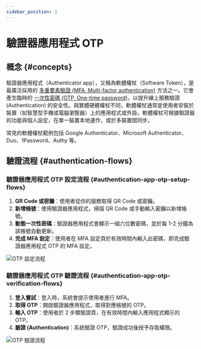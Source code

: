 ```yaml
---
sidebar_position: 3
---
```


# 驗證器應用程式 OTP

## 概念 \{#concepts}

驗證器應用程式（Authenticator app），又稱為軟體權杖（Software Token），是最廣泛採用的 [多重要素驗證 (MFA, Multi-factor authentication)](https://auth.wiki/mfa) 方法之一。它會產生臨時的 [一次性密碼 (OTP, One-time password)](https://auth.wiki/otp)，以提升線上服務驗證 (Authentication) 的安全性。與實體硬體權杖不同，軟體權杖通常是使用者安裝於裝置（如智慧型手機或電腦瀏覽器）上的應用程式或外掛。軟體權杖可根據驗證器的功能與個人設定，在單一裝置本地運作，或於多裝置間同步。

常見的軟體權杖範例包括 Google Authenticator、Microsoft Authenticator、Duo、1Password、Authy 等。

## 驗證流程 \{#authentication-flows}

### 驗證器應用程式 OTP 設定流程 \{#authentication-app-otp-setup-flows}

1. **QR Code 或密鑰**：使用者從你的服務取得 QR Code 或密鑰。
2. **新增帳號**：使用驗證器應用程式，掃描 QR Code 或手動輸入密鑰以新增帳號。
3. **動態一次性密碼**：驗證器應用程式會顯示一組六位數密碼，並於每 1-2 分鐘為該帳號自動更新。
4. **完成 MFA 設定**：使用者在 MFA 設定頁於有效時間內輸入此密碼，即完成驗證器應用程式 OTP 的 MFA 設定。

<img src="/img/assets/otp-set-up-flow.png" alt="OTP 設定流程" />

### 驗證器應用程式 OTP 驗證流程 \{#authentication-app-otp-verification-flows}

1. **登入嘗試**：登入時，系統會提示使用者進行 MFA。
2. **取得 OTP**：開啟驗證器應用程式，取得對應帳號的 OTP。
3. **輸入 OTP**：使用者於 2 步驟驗證頁，在有效時間內輸入應用程式顯示的 OTP。
4. **驗證 (Authentication)**：系統驗證 OTP，驗證成功後授予存取權限。

<img src="/img/assets/otp-verification-flow.png" alt="OTP 驗證流程" />
